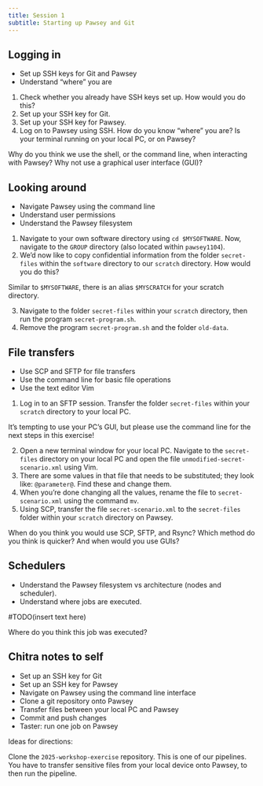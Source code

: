 ```yaml
---
title: Session 1
subtitle: Starting up Pawsey and Git
---
```


## Logging in

::: {.callout-note title="Objectives" icon=false}
- Set up SSH keys for Git and Pawsey
- Understand "where" you are
:::

1. Check whether you already have SSH keys set up. How would you do this?
2. Set up your SSH key for Git.
3. Set up your SSH key for Pawsey.
4. Log on to Pawsey using SSH. How do you know "where" you are? Is your terminal running on your local PC, or on Pawsey?

::: {.callout-warning title="Discussion"}
Why do you think we use the shell, or the command line, when interacting with Pawsey? Why not use a graphical user interface (GUI)?
:::

## Looking around

::: {.callout-note title="Objectives" icon=false}
- Navigate Pawsey using the command line
- Understand user permissions
- Understand the Pawsey filesystem
:::

1. Navigate to your own software directory using `cd $MYSOFTWARE`. Now, navigate to the `GROUP` directory (also located within `pawsey1104`).
2. We'd now like to copy confidential information from the folder `secret-files` within the `software` directory to our `scratch` directory. How would you do this?

::: {.callout-tip title="Tip" collapse=true}
Similar to `$MYSOFTWARE`, there is an alias `$MYSCRATCH` for your scratch directory.
:::

3. Navigate to the folder `secret-files` within your `scratch` directory, then run the program `secret-program.sh`.
4. Remove the program `secret-program.sh` and the folder `old-data`.

## File transfers

::: {.callout-note title="Objectives" icon=false}
- Use SCP and SFTP for file transfers
- Use the command line for basic file operations
- Use the text editor Vim
:::

1. Log in to an SFTP session. Transfer the folder `secret-files` within your `scratch` directory to your local PC.

::: {.callout-important title="Warning"}
It's tempting to use your PC's GUI, but please use the command line for the next steps in this exercise!
:::

2. Open a new terminal window for your local PC. Navigate to the `secret-files` directory on your local PC and open the file `unmodified-secret-scenario.xml` using Vim.
3. There are some values in that file that needs to be substituted; they look like: `@parameter@`. Find these and change them.
4. When you're done changing all the values, rename the file to `secret-scenario.xml` using the command `mv`.
5. Using SCP, transfer the file `secret-scenario.xml` to the `secret-files` folder within your `scratch` directory on Pawsey.

::: {.callout-warning title="Discussion"}
When do you think you would use SCP, SFTP, and Rsync? Which method do you think is quicker? And when would you use GUIs?
:::

## Schedulers

::: {.callout-note title="Objectives" icon=false}
- Understand the Pawsey filesystem vs architecture (nodes and scheduler).
- Understand where jobs are executed.
:::

#TODO(insert text here)

::: {.callout-warning title="Discussion"}
Where do you think this job was executed?
:::

## Chitra notes to self

- Set up an SSH key for Git
- Set up an SSH key for Pawsey
- Navigate on Pawsey using the command line interface
- Clone a git repository onto Pawsey
- Transfer files between your local PC and Pawsey
- Commit and push changes
- Taster: run one job on Pawsey

Ideas for directions:

Clone the `2025-workshop-exercise` repository. This is one of our pipelines. You have to transfer sensitive files from your local device onto Pawsey, to then run the pipeline.